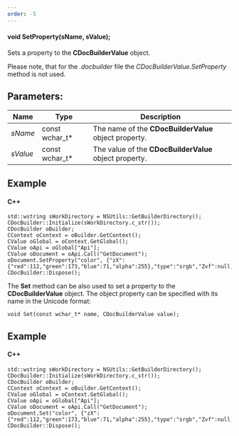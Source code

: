 ```yaml
---
order: -5
---
```

#### void SetProperty(sName, sValue);

Sets a property to the **CDocBuilderValue** object.

Please note, that for the *.docbuilder* file the *CDocBuilderValue.SetProperty* method is not used.

## Parameters:

| Name     | Type             | Description                                            |
| -------- | ---------------- | ------------------------------------------------------ |
| *sName*  | const wchar\_t\* | The name of the **CDocBuilderValue** object property.  |
| *sValue* | const wchar\_t\* | The value of the **CDocBuilderValue** object property. |

## Example

#### C++

```
std::wstring sWorkDirectory = NSUtils::GetBuilderDirectory();
CDocBuilder::Initialize(sWorkDirectory.c_str());
CDocBuilder oBuilder;
CContext oContext = oBuilder.GetContext();
CValue oGlobal = oContext.GetGlobal();
CValue oApi = oGlobal["Api"];
CValue oDocument = oApi.Call("GetDocument");
oDocument.SetProperty("color", {"zX":{"red":112,"green":173,"blue":71,"alpha":255},"type":"srgb","Zvf":null,"type":"uniColor"});
CDocBuilder::Dispose();
```

The **Set** method can be also used to set a property to the **CDocBuilderValue** object. The object property can be specified with its name in the Unicode format:

```
void Set(const wchar_t* name, CDocBuilderValue value);
```

## Example

#### C++

```
std::wstring sWorkDirectory = NSUtils::GetBuilderDirectory();
CDocBuilder::Initialize(sWorkDirectory.c_str());
CDocBuilder oBuilder;
CContext oContext = oBuilder.GetContext();
CValue oGlobal = oContext.GetGlobal();
CValue oApi = oGlobal["Api"];
CValue oDocument = oApi.Call("GetDocument");
oDocument.Set("color", {"zX":{"red":112,"green":173,"blue":71,"alpha":255},"type":"srgb","Zvf":null,"type":"uniColor"});
CDocBuilder::Dispose();
```
